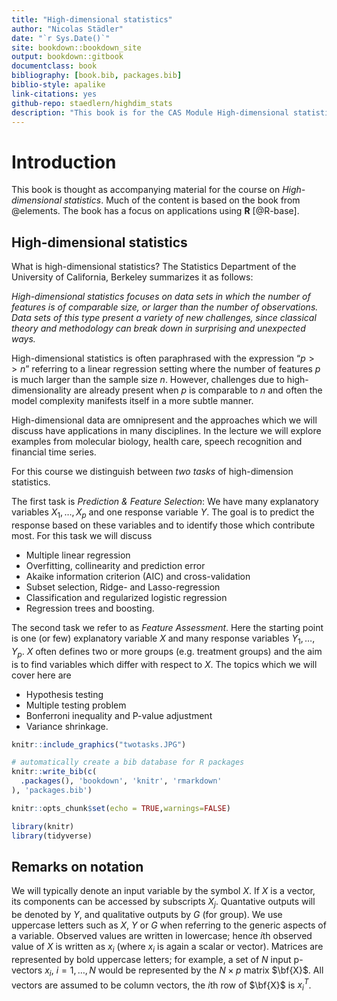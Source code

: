 ```yaml
--- 
title: "High-dimensional statistics"
author: "Nicolas Städler"
date: "`r Sys.Date()`"
site: bookdown::bookdown_site
output: bookdown::gitbook
documentclass: book
bibliography: [book.bib, packages.bib]
biblio-style: apalike
link-citations: yes
github-repo: staedlern/highdim_stats
description: "This book is for the CAS Module High-dimensional statistics"
---
```


# Introduction

This book is thought as accompanying material for the course on *High-dimensional statistics*. 
Much of the content is based on the book from @elements. The book has a focus on applications using **R** [@R-base].

## High-dimensional statistics

What is high-dimensional statistics? The Statistics Department of the University of California, Berkeley summarizes it as follows:

*High-dimensional statistics focuses on data sets in which the number of features is of comparable size, or larger than the number of observations.  Data sets of this type present a variety of new challenges, since classical theory and methodology can break down in surprising and unexpected ways.*

High-dimensional statistics is often paraphrased with the expression "$p>>n$" referring to a linear regression setting where the number of features $p$ is much larger than the sample size $n$. However, challenges due to high-dimensionality are already present when $p$ is comparable to $n$ and often the model complexity manifests itself in a more subtle manner.

High-dimensional data are omnipresent and the approaches which we will discuss have applications in many disciplines. In the lecture we will explore examples from molecular biology, health care, speech recognition and financial time series. 

For this course we distinguish between *two tasks* of high-dimension statistics. 

The first task is *Prediction & Feature Selection*: We have many explanatory variables $X_1,\ldots,X_p$ and one response variable $Y$. The goal is to predict the response based on these variables and to identify those which contribute most. For this task we will discuss 

* Multiple linear regression
* Overfitting, collinearity and prediction error
* Akaike information criterion (AIC) and cross-validation
* Subset selection, Ridge- and Lasso-regression
* Classification and regularized logistic regression
* Regression trees and boosting. 

The second task we refer to as *Feature Assessment*. Here the starting point is one (or few) explanatory variable $X$ and many response variables $Y_1, \ldots, Y_p$. $X$ often defines two or more groups (e.g. treatment groups) and the aim is to find variables which differ with respect to $X$. The topics which we will cover here are

* Hypothesis testing
* Multiple testing problem
* Bonferroni inequality and P-value adjustment
* Variance shrinkage.

```r
knitr::include_graphics("twotasks.JPG")
```




```r
# automatically create a bib database for R packages
knitr::write_bib(c(
  .packages(), 'bookdown', 'knitr', 'rmarkdown'
), 'packages.bib')
```

```r
knitr::opts_chunk$set(echo = TRUE,warnings=FALSE)
```

```r
library(knitr)
library(tidyverse)
```

## Remarks on notation

We will typically denote an input variable by the symbol $X$. If $X$ is a vector, its components can be accessed
by subscripts $X_j$. Quantative outputs will be denoted by $Y$, and qualitative outputs by $G$ (for group). We use uppercase letters such as $X$, $Y$ or $G$ when referring to the generic aspects of a variable. Observed values are written in lowercase; hence $i$th observed value of $X$ is written as $x_i$ (where $x_i$ is again a scalar or vector). Matrices are represented by bold uppercase letters; for example, a set of $N$ input p-vectors $x_i$, $i=1,\ldots,N$ would be represented by the $N\times p$ matrix $\bf{X}$. All vectors are assumed to be column vectors, the $i$th row of $\bf{X}$ is $x_i^T$.

